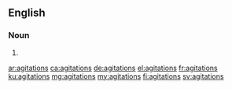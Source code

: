 ==English==

===Noun===
{{head|en|noun plural form}}

# {{plural of|agitation|lang=en}}

[[ar:agitations]]
[[ca:agitations]]
[[de:agitations]]
[[el:agitations]]
[[fr:agitations]]
[[ku:agitations]]
[[mg:agitations]]
[[my:agitations]]
[[fi:agitations]]
[[sv:agitations]]